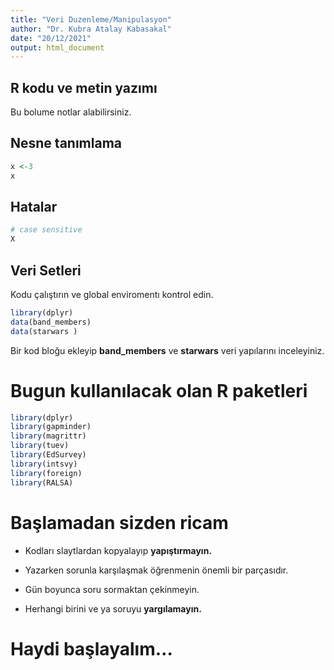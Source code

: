 ```yaml
---
title: "Veri Duzenleme/Manipulasyon"
author: "Dr. Kubra Atalay Kabasakal"
date: "20/12/2021"
output: html_document
---
```

  
<!-- YAML bolumunde yer alan um bolumlerde degişiklik yapabilirsiniz. -->
  
## R kodu ve metin yazımı
  
Bu bolume notlar alabilirsiniz.

## Nesne tanımlama

```r
x <-3
x
```

## Hatalar

```r
# case sensitive
X
```

## Veri Setleri

Kodu çalıştırın ve global enviromentı kontrol edin.

```r
library(dplyr)
data(band_members)
data(starwars )
```

Bir kod bloğu ekleyip **band_members** ve  **starwars** veri yapılarını inceleyiniz.


# Bugun kullanılacak olan R paketleri

```r
library(dplyr)
library(gapminder)
library(magrittr)
library(tuev)
library(EdSurvey)
library(intsvy)
library(foreign)
library(RALSA)


```

# Başlamadan sizden ricam

- Kodları slaytlardan kopyalayıp **yapıştırmayın.** 
  
- Yazarken sorunla karşılaşmak öğrenmenin önemli bir parçasıdır.  

- Gün boyunca soru sormaktan çekinmeyin.  
  
- Herhangi birini ve ya soruyu **yargılamayın.**


# Haydi başlayalım...
